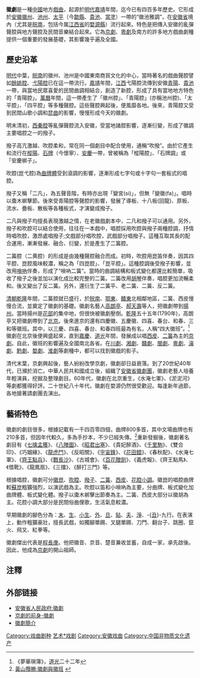 '''徽劇'''是一種[[中國|中國]]地方[[戲曲|戲曲]]，起源於[[明代|明代]][[嘉靖|嘉靖]]年間，迄今已有四百多年歷史。它形成於[[安徽|安徽]][[徽州|徽州]]、[[池州|池州]]、[[太平府_(安徽省)|太平]]（今[[歙縣|歙縣]]、[[貴池|貴池]]、[[當塗|當塗]]）一帶的“徽池雅調”，在[[安徽省|安徽省]]境內（尤其是[[皖南|皖南]]，包括今属[[江西省|江西省]]的[[婺源縣|婺源縣]]）流行起來。特色是把傳入安徽的亂彈聲腔與地方聲腔及民間音樂結合起來。它為[[京劇|京劇]]、[[粵劇|粵劇]]及南方的許多地方戲曲劇種提供一個重要的發展基礎，其影響幾乎遍及全國。

==歷史沿革==
[[明代|明代]]中葉，[[皖南|皖南]]的徽州、池州是中國東南商貿文化的中心，當時著名的戲曲聲腔譬如[[餘姚腔|餘姚腔]]、[[弋陽腔|弋陽腔]]已在這一帶流行。[[嘉靖|嘉靖]]年間，[[江西|江西]]弋陽腔流傳到安徽[[青陽|青陽]]、[[貴池|貴池]]一帶，與當地民眾喜愛的民間曲調相結合，創造了新腔，形成了具有當地地方特色的「青陽腔」。[[萬曆|萬曆]]年間，這一帶產生了「徽州腔」、「青陽腔」(亦稱池州腔)、「太平腔」、「四平腔」等多種聲腔。這些聲腔興起後，便風靡各地。後來，青陽腔又受到民間山歌小調和[[昆曲|昆曲]]的影響，慢慢形成今天的徽劇。

明末清初，[[西秦腔|西秦腔]]等亂彈聲腔流入安徽，受當地諸腔影響，逐漸衍變，形成了徽調主要唱腔之一的撥子。

撥子高亢激越、吹腔柔和，常在同一個劇目中配合使用，通稱“吹撥”。由於它產生和流行在[[樅陽|樅陽]]、[[石牌鎮_(懷寧縣)|石牌]]（今懷寧）、[[安慶|安慶]]一帶，曾被稱為「樅陽腔」、「石牌調」或「安慶梆子」。

吹腔(崑弋腔)為[[曲牌體|曲牌體]]受到滾調的影響，逐漸形成七字句或十字句一套板式的唱腔。

撥子又稱「二凡」，為五聲音階，有時亦出現「變宮(si)」，但無「變徽(fa)」。唱時以棗木梆擊節。後來受青陽腔等聲腔的影響，發展了導板、十八板(回龍)、原板、流水、疊板、散板等各種板式，才演變成撥子。

二凡與撥子均擅長表現激越之情，在老徽戲劇本中，二凡和撥子可以通用。另外，撥子和吹腔可以結合使用，往往在一本戲中，唱腔採用吹腔與撥子兩種腔調，抒情時唱吹腔，激昂處唱撥子;文戲部分唱吹腔，武戲部分唱撥子。這種互取其長的配合運用，漸漸發展、融合、衍變，於是產生了二簧腔。

二簧腔（二黄腔）的形成是由幾種聲腔融合而成。初時，吹腔用崑笛伴奏，因其四平腔、崑腔風味較濃，稱之為「四崑腔」、「崑平腔」。這種腔調後受撥子影響，並改用[[嗩吶|嗩吶]]伴奏，形成了“嗩吶二簧”。當時的曲調結構和板式變化都還比較簡單，吸收了撥子之後並加以演化成比較完整的二簧。二簧改用[[胡琴|胡琴]]伴奏，唱腔更加流暢柔和。後又變出了反二簧。另外，還衍生了二簧平、老二簧、二簧、反二簧。

[[清朝|清朝]][[乾隆|乾隆]]年間，二簧腔就已盛行，於[[皖南|皖南]]、[[鄂東|鄂東]]、[[贛東|贛東]]北相鄰地區，二簧、西皮慢慢合流，並奠定了徽劇的基礎。徽劇名藝人[[高朗亭|高朗亭]]、[[郝天壽|郝天壽]]等人，把徽劇帶到[[揚州|揚州]]。當時揚州是[[花部|花部]]的集中地，但很快被徽劇壓倒。[[乾隆|乾隆]]五十五年(1790年)，高朗亭又把徽劇帶到了[[北京|北京]]。後來進京的還有四慶徽、五慶徽、四喜、春台、和春、三和等徽班。其中，以三慶、四喜、春台、和春四班最為有名，人稱“四大徽班”。<ref>《夢華瑣簿》，[[道光|道光]]二十二年</ref>徽劇在北京後便興盛起來，直到[[嘉慶|嘉慶]]、[[道光|道光]]年間，發展成以唱[[西皮|西皮]]、[[二簧|二簧]]為主的[[京劇|京劇]]。自此，徽班的影響遍及全國南北各省。在[[川劇|川劇]]、[[湘劇|湘劇]]、[[贛劇|贛劇]]、[[閩劇|閩劇]]、[[粵劇|粵劇]]、[[滇劇|滇劇]]、[[黔劇|黔劇]]、[[婺劇|婺劇]]、[[淮劇|淮劇]]等劇種中，都可以找到徽戲的影子。

清代末葉，京劇興起後，藝人紛紛改學京劇，徽劇卻日益衰落。到了20世紀40年代，已瀕於消亡。中華人民共和國成立後，組織了[[安徽省徽劇團|安徽省徽劇團]]，徽劇老藝人培養年輕演員，挖掘及整理劇目。60年代，徽劇在北京重生，《水淹七軍》、《淤泥河》等劇都獲得好評。二十世紀八十年代，徽劇在婺源仍然很受歡迎。每逢新年過節，各地搶著請劇團去演出。

==藝術特色==
徽劇的劇目很多，根據記載有一千四百零四個，曲牌800多首，其中文場曲牌也有210多首，但因年代較久，多為手抄本，不少已經失傳。<ref>[http://www.hsyts.com/big5/general/200622715816.html 黃山攬勝:徽劇與徽班] {{webarchive|url=https://web.archive.org/web/20060902104620/http://www.hsyts.com/big5/General/200622715816.html |date=2006-09-02 }}</ref>重新發掘後，徽劇著名劇目有《[[七擒孟獲|七擒孟獲]]》、《[[八陣圖|八陣圖]]》、《[[昭君出塞|昭君出塞]]》、《貴妃醉酒》、《[[千里駒|千里駒]]》、《雙合印》、《巧姻緣》、《[[龍虎鬥|龍虎鬥]]》、《反昭關》、《[[宇宙鋒|宇宙鋒]]》、《[[花田錯|花田錯]]》、《春秋配》、《水淹七軍》、《[[齊王點兵|齊王點兵]]》、《[[战长沙_(戏曲)|戰長沙]]》、《古城會》、《[[百花贈劍|百花贈劍]]》、《義虎報》、《齊王點馬》、《借靴》、《龍鳳扇》、《三擋》、《醉打三門》等。

根據唱腔，徽劇可分[[徽崑|徽崑]]、[[吹腔|吹腔]]、[[撥子|撥子]]、[[二簧|二簧]]、[[西皮|西皮]]、[[花腔小調|花腔小調]]。徽崑的唱腔曲牌較[[蘇崑|蘇崑]]粗獷強烈，以演武戲為主。吹腔以笛和小嗩吶為主要，分曲牌、板式變化加曲牌體、板式變化體。撥子以棗木梆擊出節奏為主。二簧、西皮大部分以徽胡為主。花腔小調大部分是民間俗曲俚歌，生活氣息較濃。

早期徽劇的腳色分為：[[末|末]]、[[生|生]]、[[小生|小生]]、[[外|外]]、[[旦|旦]]、[[貼|貼]]、[[夫|夫]]、[[淨|淨]]、-{[[丑角|丑]]}-九行。在表演上，動作粗獷豪壯，擅長武戲，如獨腳單踢、叉腿單踢、刀門、翻台子、跳圈、竄火、飛叉、紅拳等。

徽劇傑出代表是[[程長庚|程長庚]]。他把徽音、京音、楚音兼收並蓄，自成一家，承先啟後。因此，他成為[[京劇|京劇]]的開山祖師。

==注釋==
<references />

==外部链接==
* [https://web.archive.org/web/20051215175951/http://www.ah.gov.cn/zjah/mainmenu.asp?kind=lswh&name=yyqp&thrdname=hj 安徽省人民政府:徽劇]
* [http://www.chinanews.com.cn/zxys/dfxq-hj.html 京劇的前身-徽劇] {{Wayback|url=http://www.chinanews.com.cn/zxys/dfxq-hj.html |date=20060618013056 }}
* [http://www.dsxm.com/ahdfx-0001-hj.htm 徽劇簡介] {{Wayback|url=http://www.dsxm.com/ahdfx-0001-hj.htm |date=20080703155547 }}

{{huizhou}}
{{Anhui topics}}

[[Category:戏曲剧种|Category:戏曲剧种]]
[[Category:徽州文化|艺术*戏剧]]
[[Category:安徽戏曲|Category:安徽戏曲]]
[[Category:中国非物质文化遗产|Category:中国非物质文化遗产]]